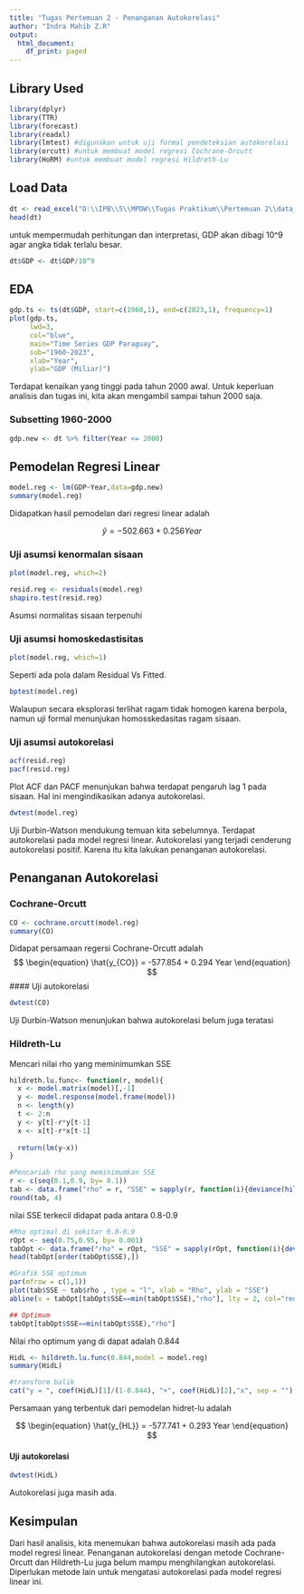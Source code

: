 ```yaml
---
title: "Tugas Pertemuan 2 - Penanganan Autokorelasi"
author: "Indra Mahib Z.R"
output:
  html_document:
    df_print: paged
---
```


## Library Used

```r
library(dplyr)
library(TTR)
library(forecast)
library(readxl)
library(lmtest) #digunakan untuk uji formal pendeteksian autokorelasi
library(orcutt) #untuk membuat model regresi Cochrane-Orcutt
library(HoRM) #untuk membuat model regresi Hildreth-Lu
```

## Load Data

```r
dt <- read_excel("D:\\IPB\\5\\MPDW\\Tugas Praktikum\\Pertemuan 2\\data_GDP.xls",sheet="paraguay")
head(dt)
```
untuk mempermudah perhitungan dan interpretasi, GDP akan dibagi 10^9 agar angka tidak terlalu besar.

```r
dt$GDP <- dt$GDP/10^9
```


## EDA


```r
gdp.ts <- ts(dt$GDP, start=c(1960,1), end=c(2023,1), frequency=1)
plot(gdp.ts,
     lwd=3,
     col="blue",
     main="Time Series GDP Paraguay",
     sub="1960-2023",
     xlab="Year",
     ylab="GDP (Miliar)")
```

Terdapat kenaikan yang tinggi pada tahun 2000 awal. Untuk keperluan analisis dan tugas ini, kita akan mengambil sampai tahun 2000 saja.

### Subsetting 1960-2000

```r
gdp.new <- dt %>% filter(Year <= 2000)
```

## Pemodelan Regresi Linear

```r
model.reg <- lm(GDP~Year,data=gdp.new)
summary(model.reg)
```

Didapatkan hasil pemodelan dari regresi linear adalah

$$
\begin{equation}
\hat{y} = -502.663 + 0.256 Year
\end{equation}
$$

### Uji asumsi kenormalan sisaan

```r
plot(model.reg, which=2)
```


```r
resid.reg <- residuals(model.reg)
shapiro.test(resid.reg)
```
Asumsi normalitas sisaan terpenuhi

### Uji asumsi homoskedastisitas
```r
plot(model.reg, which=1)
```
Seperti ada pola dalam Residual Vs Fitted.
```r
bptest(model.reg)
```

Walaupun secara eksplorasi terlihat ragam tidak homogen karena berpola, namun uji formal menunjukan homosskedasitas ragam sisaan.

### Uji asumsi autokorelasi

```r
acf(resid.reg)
pacf(resid.reg)
```
Plot ACF dan PACF menunjukan bahwa terdapat pengaruh lag 1 pada sisaan. Hal ini mengindikasikan adanya autokorelasi.

```r
dwtest(model.reg)
```
Uji Durbin-Watson mendukung temuan kita sebelumnya. Terdapat autokorelasi pada model regresi linear. Autokorelasi yang terjadi cenderung autokorelasi positif. Karena itu kita lakukan penanganan autokorelasi.

## Penanganan Autokorelasi
### Cochrane-Orcutt
```r
CO <- cochrane.orcutt(model.reg)
summary(CO)
```
Didapat persamaan regersi Cochrane-Orcutt adalah
$$
\begin{equation}
\hat{y_{CO}} = -577.854 + 0.294 Year
\end{equation}
$$
#### Uji autokorelasi
```r
dwtest(CO)
```
Uji Durbin-Watson menunjukan bahwa autokorelasi belum juga teratasi

### Hildreth-Lu
Mencari nilai rho yang meminimumkan SSE
```r
hildreth.lu.func<- function(r, model){
  x <- model.matrix(model)[,-1]
  y <- model.response(model.frame(model))
  n <- length(y)
  t <- 2:n
  y <- y[t]-r*y[t-1]
  x <- x[t]-r*x[t-1]
  
  return(lm(y~x))
}

#Pencariab rho yang meminimumkan SSE
r <- c(seq(0.1,0.9, by= 0.1))
tab <- data.frame("rho" = r, "SSE" = sapply(r, function(i){deviance(hildreth.lu.func(i, model.reg))}))
round(tab, 4)
```
nilai SSE terkecil didapat pada antara 0.8-0.9

```r
#Rho optimal di sekitar 0.8-0.9
rOpt <- seq(0.75,0.95, by= 0.001)
tabOpt <- data.frame("rho" = rOpt, "SSE" = sapply(rOpt, function(i){deviance(hildreth.lu.func(i, model.reg))}))
head(tabOpt[order(tabOpt$SSE),])

#Grafik SSE optimum
par(mfrow = c(1,1))
plot(tab$SSE ~ tab$rho , type = "l", xlab = "Rho", ylab = "SSE")
abline(v = tabOpt[tabOpt$SSE==min(tabOpt$SSE),"rho"], lty = 2, col="red",lwd=2)

## Optimum
tabOpt[tabOpt$SSE==min(tabOpt$SSE),"rho"]
```
Nilai rho optimum yang di dapat adalah 0.844

```r
HidL <- hildreth.lu.func(0.844,model = model.reg)
summary(HidL)

#transform balik
cat("y = ", coef(HidL)[1]/(1-0.844), "+", coef(HidL)[2],"x", sep = "")
```
Persamaan yang terbentuk dari pemodelan hidret-lu adalah

$$
\begin{equation}
\hat{y_{HL}} = -577.741 + 0.293 Year
\end{equation}
$$

#### Uji autokorelasi
```r
dwtest(HidL)
```
Autokorelasi juga masih ada.

## Kesimpulan
Dari hasil analisis, kita menemukan bahwa autokorelasi masih ada pada model regresi linear. Penanganan autokorelasi dengan metode Cochrane-Orcutt dan Hildreth-Lu juga belum mampu menghilangkan autokorelasi. Diperlukan metode lain untuk mengatasi autokorelasi pada model regresi linear ini.

